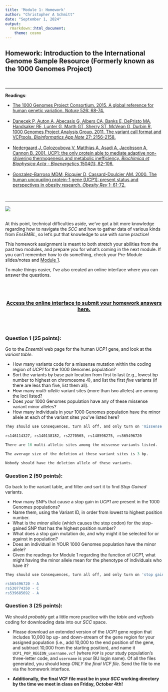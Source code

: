 ```yaml
---
title: 'Module 1: Homework'
author: "Christopher A Schmitt"
date: "September 1, 2024"
output: 
  rmarkdown::html_document:
    theme: cosmo
---
```


## Homework: Introduction to the International Genome Sample Resource (Formerly known as the 1000 Genomes Project)

<br>

***

**Readings**:<ul>
<li>[The 1000 Genomes Project Consortium. 2015. A global reference for human genetic variation. *Nature* 526: 68-74.](https://www.nature.com/articles/nature15393)</li><br>
<li>[Danecek P, Auton A, Abecasis G, Albers CA, Banks E, DePristo MA, Handsaker RE, Lunter G, Marth GT, Sherry ST, McVean G, Durbin R, 1000 Genomes Project Analysis Group. 2011. The variant call format and VCFtools. *Bioinformatics App Note* 27: 2156-2158.](https://academic.oup.com/bioinformatics/article/27/15/2156/402296)</li><br>
<li>[Nedergaard J, Golozoubova V, Matthias A, Asadi A, Jacobsson A, Cannon B. 2001. UCP1: the only protein able to mediate adaptive non-shivering thermogenesis and metabolic inefficiency. *Biochimica et Biophysica Acta - Bioenergetics* 1504(1): 82-106.](https://www.sciencedirect.com/science/article/pii/S0005272800002474)</li><br>
<li>[Gonzalez-Barroso MDM, Ricquier D, Cassard-Doulcier AM. 2000. The human uncoupling protein-1 gene (UCP1): present status and perspectives in obesity research. *Obesity Rev* 1: 61-72.](https://onlinelibrary.wiley.com/doi/full/10.1046/j.1467-789x.2000.00009.x)</li></ul><br>

***

![](img/1kGP.png)
<br>
<br>

At this point, technical difficulties aside, we've got a bit more knowledge regarding how to navigate the *SCC* and how to gather data of various kinds from *EnsEMBL*, so let's put that knowledge to use with some practice!<br> 

This homework assignment is meant to both stretch your abilities from the past two modules, and prepare you for what's coming in the next module. If you can't remember how to do something, check your Pre-Module slides/notes and [Module 1](https://fuzzyatelin.github.io/AN333_Fall24/Lab1_Module.html).<br>

To make things easier, I've also created an online interface where you can answer the questions.

<br><br>
<center>
### [Access the online interface to submit your homework answers here.](https://forms.gle/KLTq8iNPhUAuhqDD8)
</center>
<br><br>

### Question 1 (25 points): 

Go to the *Ensembl* web page for the human *UCP1* gene, and look at the *variant table*.<br> 

* How many variants code for a missense mutation within the coding region of *UCP1* for the 1000 Genomes population?
* Sort the variants by base pair location from first to last (e.g., lowest bp number to highest on chromosome 4), and list the first *five* variants (if there are less than five, list them all).
* How many *multi-allelic* variant sites (more than two alleles) are among the loci listed?
* Does *your* 1000 Genomes population have any of these missense variant minor alleles?
* How many individuals in *your* 1000 Genomes population have the minor allele at each of the variant sites you've listed here?

```r
They should use Consequences, turn all off, and only turn on 'missense variant' Once that is done, there are 30 SNPs left. The SNPs themselves are, in order from lowest bp location to highest:
  
rs146114327, rs140138182, rs2270565, rs148598275, rs565496720

There are 16 multi-allelic sites among the missense variants listed.

The average size of the deletion at these variant sites is 3 bp.

Nobody should have the deletion allele of these variants.
```

### Question 2 (50 points):

Go back to the variant table, and filter and sort it to find *Stop Gained* variants.

* How many SNPs that cause a stop gain in *UCP1* are present in the 1000 Genomes populations?  
* Name them, using the Variant ID, in order from lowest to highest position number.
* What is the *minor* allele (which causes the stop codon) for the stop-gained SNP that has the highest position number? 
* What does a stop gain mutation do, and why might it be selected for or against in population?  
* Does an individual in YOUR 1000 Genomes population have the minor allele?
* Given the readings for Module 1 regarding the function of *UCP1*, what might having the minor allele mean for the phenotype of individuals who have it?

```r
They should use Consequences, turn all off, and only turn on 'stop gain' Once that's done, there are 3 SNPs left that are part of the 1KG populations. The SNPs themselves are, in position order:

rs565496720 - A
rs530774350 - C
rs539685692 - A

```

### Question 3 (25 points):

We should *probably* get a little more practice with the *tabix* and *vcftools* coding for downloading data into our *SCC* space.<br>

* Please download an extended version of the *UCP1* gene region that includes 10,000 bp up- and down-stream of the gene region for your assigned population (i.e., add 10,000 to the end position of the gene, and subtract 10,000 from the starting position), and name it `UCP1_POP_REGION_username.vcf` (where `POP` is *your* study population's three-letter code, and `username` is your BU login name). Of all the files generated, you should keep *ONLY the final VCF file*. Send the file to me via the homework interface.<br>

* **Additionally, the final VCF file must be in your *SCC* working directory by the time we meet in class on Friday, October 4th!**




